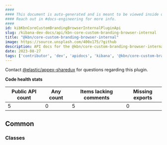 ```yaml
---
####
#### This document is auto-generated and is meant to be viewed inside our experimental, new docs system.
#### Reach out in #docs-engineering for more info.
####
id: kibKbnCoreCustomBrandingBrowserInternalPluginApi
slug: /kibana-dev-docs/api/kbn-core-custom-branding-browser-internal
title: "@kbn/core-custom-branding-browser-internal"
image: https://source.unsplash.com/400x175/?github
description: API docs for the @kbn/core-custom-branding-browser-internal plugin
date: 2023-08-27
tags: ['contributor', 'dev', 'apidocs', 'kibana', '@kbn/core-custom-branding-browser-internal']
---
```




Contact [@elastic/appex-sharedux](https://github.com/orgs/elastic/teams/appex-sharedux) for questions regarding this plugin.

**Code health stats**

| Public API count  | Any count | Items lacking comments | Missing exports |
|-------------------|-----------|------------------------|-----------------|
| 5 | 0 | 5 | 0 |

## Common

### Classes
<DocDefinitionList data={kbnCoreCustomBrandingBrowserInternalObj.common.classes}/>

